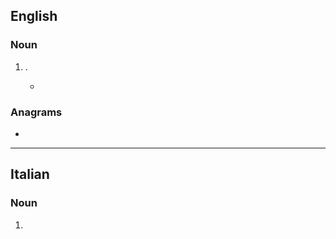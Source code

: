 ==English==

===Noun===
{{en-noun|~}}

# {{lb|en|British spelling|Canadian spelling}} {{alternative spelling of|en|microfiber}}.
#* {{quote-journal|en|date=2020 November 18|author=Paul Clifton|title=We have always cleaned trains. Now, we are sanitising them|journal=Rail|page=32|text=It has changed the way cleaning is carried out, right down to replacing anti-bacterial wipes with '''microfibre''' cloths that are more effective at removing any virus.}}

===Anagrams===
* {{anagrams|en|a=bcefiimorr|microfiber}}

----

==Italian==

===Noun===
{{head|it|noun form|g=f}}

# {{plural of|it|microfibra}}